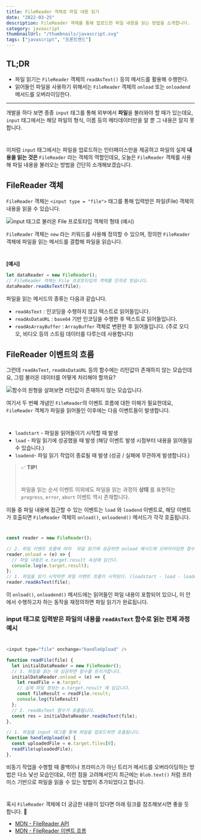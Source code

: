 ```yaml
---
title: FileReader 객체로 파일 내용 읽기
date: "2022-03-25"
description: FileReader 객체를 통해 업로드한 파일 내용을 읽는 방법을 소개합니다.
category: javascript
thumbnailUrl: "/thumbnails/javascript.svg"
tags: ["javascript", "프론트엔드"]
---
```


## TL;DR

- 파일 읽기는 `FileReader` 객체의 `readAsText()` 등의 메서드를 활용해 수행한다.
- 읽어들인 파일을 사용하기 위해서는 `FileReader` 객체의 `onload` 또는 `onloadend` 메서드를 오버라이딩한다.

---

개발을 하다 보면 종종 `input` 태그를 통해 외부에서 **파일**을 불러와야 할 때가 있는데요, `input` 태그에서는 해당 파일의 형식, 이름 등의 메타데이터만을 알 뿐 그 내용은 알지 못합니다.

#

이처럼 `input` 태그에서는 파일을 업로드하는 인터페이스만을 제공하고 파일의 실제 **내용을 읽는 것은** `FileReader` 라는 객체의 역할인데요, 오늘은 `FileReader` 객체를 사용해 파일 내용을 불러오는 방법을 간단히 소개해보겠습니다.

## FileReader 객체

`FileReader` 객체는 `<input type = "file">` 태그를 통해 입력받은 파일(File) 객체의 내용을 읽을 수 있습니다.

![input 태그로 불러온 File 프로토타입 객체의 형태 (예시)](https://d3i7lyqkyp9zxr.cloudfront.net/fileReader-객체로-파일-읽기/0.png "600px")

`FileReader` 객체는 `new` 라는 키워드를 사용해 정의할 수 있으며, 정의한 `FileReader` 객체에 파일을 읽는 메서드를 결합해 파일을 읽습니다.

#

**[예시]**

```js
let dataReader = new FileReader();
// FileReader 객체는 File 프로토타입의 객체를 인자로 받습니다.
dataReader.readAsText(file);
```

파일을 읽는 메서드의 종류는 다음과 같습니다.

- `readAsText` : 인코딩을 수행하지 않고 텍스트로 읽어들입니다.
- `readAsDataURL` : `base64` 기반 인코딩을 수행한 후 텍스트로 읽어들입니다.
- `readAsArrayBuffer` : `ArrayBuffer` 객체로 변환한 후 읽어들입니다. (주로 오디오, 비디오 등의 스트림 데이터를 다루는데 사용합니다)

## FileReader 이벤트의 흐름

그런데 `readAsText`, `readAsDataURL` 등의 함수에는 리턴값이 존재하지 않는 모습인데요, 그럼 불러온 데이터를 어떻게 처리해야 할까요?

![함수의 원형을 살펴보면 리턴값이 존재하지 않는 모습입니다.](https://d3i7lyqkyp9zxr.cloudfront.net/fileReader-객체로-파일-읽기/2.png)

여기서 두 번째 개념인 `FileReader`의 이벤트 흐름에 대한 이해가 필요한데요, `FileReader` 객체가 파일을 읽어들인 이후에는 다음 이벤트들이 발생합니다.

#

- `loadstart` - 파일을 읽어들이기 시작할 때 발생
- `load` - 파일 읽기에 성공했을 때 발생 (해당 이벤트 발생 시점부터 내용을 읽어들일 수 있습니다.)
- `loadend`- 파일 읽기 작업이 종료될 때 발생 (성공 / 실패에 무관하게 발생합니다.)

> ✅ **TIP!**
>
> #
>
> 파일을 읽는 순서 이벤트 이외에도 파일을 읽는 과정의 **상태** 를 표현하는 `progress`, `error`, `abort` 이벤트 역시 존재합니다.

이들 중 파일 내용에 접근할 수 있는 이벤트는 `load` 와 `loadend` 이벤트로, 해당 이벤트가 호출되면 `FileReader` 객체의 `onload()`, `onloadend()` 메서드가 각각 호출됩니다.

#

```js
const reader = new FileReader();

// 2. 파일 이벤트 흐름에 따라  파일 읽기에 성공하면 onload 메서드에 오버라이딩한 함수가 실행된다.
reader.onload = (e) => {
  // 파일 내용은 e.target.result 속성에 담긴다.
  console.log(e.target.result);
};
// 1. 파일을 읽기 시작하면 파일 이벤트 흐름이 시작된다. (loadstart - load - loadend)
reader.readAsText(file);
```

이 `onload()`, `onloadend()` 메서드에는 읽어들인 파일 내용이 포함되어 있으니, 이 안에서 수행하고자 하는 동작을 재정의하면 파일 읽기가 완료됩니다.

### input 태그로 입력받은 파일의 내용을 `readAsText` 함수로 읽는 전체 과정 예시

#

```js
<input type="file" onchange="handleUpload" />

function readFile(file) {
  let initialDataReader = new FileReader();
  // 3. 파일을 읽는 데 성공하면 함수를 트리거합니다.
  initialDataReader.onload = (e) => {
    let readFile = e.target;
    // 실제 파일 정보는 e.target.result 에 담깁니다.
    const fileResult = readFile.result;
    console.log(fileResult)
  };
  // 2. readAsText 함수가 호출됩니다.
  const res = initialDataReader.readAsText(file);
},

// 1. 파일을 input 태그를 통해 파일을 업로드하면 호출됩니다.
function handleUpload(e) {
  const uploadedFile = e.target.files[0];
  readFile(uploadedFile);
},
```

비동기 작업을 수행할 때 콜백이나 프라미스가 아닌 트리거 메서드를 오버라이딩하는 방법은 다소 낯선 모습인데요, 이런 점을 고려해서인지 최근에는 `Blob.text()` 처럼 프라미스 기반으로 파일을 읽을 수 있는 방법이 추가되었다고 합니다.

#

혹시 `FileReader` 객체에 더 궁금한 내용이 있다면 아래 링크를 참조해보시면 좋을 듯 합니다. 🙂

- [MDN - FileReader API](https://developer.mozilla.org/ko/docs/Web/API/FileReader)
- [MDN - FileReader 이벤트 흐름](https://developer.mozilla.org/en-US/docs/Web/API/FileReader/loadstart_event)
